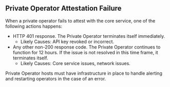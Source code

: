## Private Operator Attestation Failure
When a private operator fails to attest with the core service, one of the following actions happens:
- HTTP 401 response. The Private Operator terminates itself immediately.
  - Likely Causes: API key revoked or incorrect.
- Any other non-200 response code. The Private Operator continues to function for 12 hours. If the issue is not resolved in this time frame, it terminates itself.
  - Likely Causes: Core service issues, network issues.

Private Operator hosts must have infrastructure in place to handle alerting and restarting operators in the case of an error.
